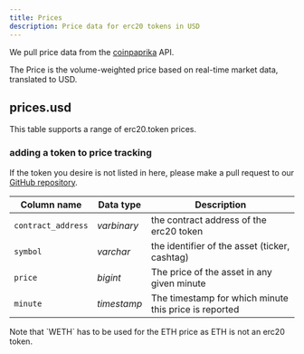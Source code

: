 ```yaml
---
title: Prices
description: Price data for erc20 tokens in USD
---
```


We pull price data from the [coinpaprika](https://coinpaprika.com) API.

The Price is the volume-weighted price based on real-time market data, translated to USD.

## prices.usd

This table supports a range of erc20.token prices. 

### adding a token to price tracking

If the token you desire is not listed in here, please make a pull request to our [GitHub repository](https://github.com/duneanalytics/spellbook/tree/main/models/prices).

| Column name        | Data type   | Description                                   |
| ------------------ | ----------- | --------------------------------------------- |
| `contract_address` | _varbinary_ | the contract address of the erc20 token       |
| `symbol`           | _varchar_   | the identifier of the asset (ticker, cashtag) |
| `price`            | _bigint_    | The price of the asset in any given minute    |
| `minute`           | _timestamp_ | The timestamp for which minute this price is reported |

<Note>
  Note that `WETH` has to be used for the ETH price as ETH is not an erc20 token.    
</Note> 

